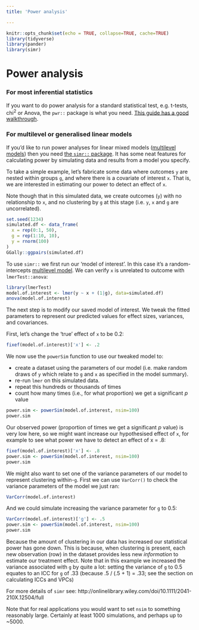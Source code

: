 ```yaml
---
title: 'Power analysis'

---
```



```r
knitr::opts_chunk$set(echo = TRUE, collapse=TRUE, cache=TRUE)
library(tidyverse)
library(pander)
library(simr)
```


# Power analysis {#power-analysis}


### For most inferential statistics {-}

If you want to do power analysis for a standard statistical test, e.g. t-tests, chi^2^ or Anova, the `pwr::` package is what you need. [This guide has a good walkthrough](http://www.statmethods.net/stats/power.html).



### For multilevel or generalised linear models {-}

If you'd like to run power analyses for linear mixed models ([multilevel models](#multilevel-models)) then you need [the `simr::` package](http://onlinelibrary.wiley.com/doi/10.1111/2041-210X.12504/full). It has some neat features for calculating power by simulating data and results from a model you specify.

To take a simple example, let's fabricate some data where outcomes `y` are nested within groups `g`, and where there is a covariate of interest `x`. That is, we are interested in estimating our power to detect an effect of `x`. 

Note though that in this simulated data, we create outcomes (`y`) with no relationship to `x`, and no clustering by `g` at this stage (i.e. `y`, `x` and `g` are uncorrelated).

```r
set.seed(1234)
simulated.df <- data_frame(
  x = rep(0:1, 50),
  g = rep(1:10, 10),
  y = rnorm(100)
)
GGally::ggpairs(simulated.df)
```



To use `simr::` we first run our 'model of interest'. In this case it's a random-intercepts [multilevel model](#multilevel-models). We can verify `x` is unrelated to outcome with `lmerTest::anova`:

```r
library(lmerTest)
model.of.interest <- lmer(y ~ x + (1|g), data=simulated.df)
anova(model.of.interest)
```


The next step is to modify our saved model of interest. We tweak the fitted parameters to represent our predicted values for effect sizes, variances, and covariances.

First, let's change the 'true' effect of `x` to be 0.2:

```r
fixef(model.of.interest)['x'] <- .2
```

We now use the `powerSim` function to use our tweaked model to:

- create a dataset using the parameters of our model (i.e. make random draws of `y` which relate to `g` and `x` as specified in the model summary).
- re-run `lmer` on this simulated data.
- repeat this hundreds or thousands of times
- count how many times (i.e., for what proportion) we get a significant *p* value

```r
power.sim <- powerSim(model.of.interest, nsim=100)
power.sim
```

Our observed power (proportion of times we get a significant *p* value) is very low here, so we might want increase our hypothesised effect of `x`, for example to see what power we have to detect an effect of x = .8:

```r
fixef(model.of.interest)['x'] <- .8
power.sim <- powerSim(model.of.interest, nsim=100)
power.sim
```


We might also want to set one of the variance parameters of our model to represent clustering within-`g`. First we can use `VarCorr()` to check the variance parameters of the model we just ran:

```r
VarCorr(model.of.interest)
```

And we could simulate increasing the variance parameter for `g` to 0.5:

```r
VarCorr(model.of.interest)['g'] <- .5
power.sim <- powerSim(model.of.interest, nsim=100)
power.sim
```

Because the amount of clustering in our data has increased our statistical power has gone down. This is because, when clustering is present, each new observation (row) in the dataset provides less new *information* to estimate our treatment effect. Note that in this example we increased the variance associated with `g` by quite a lot: setting the variance of `g` to 0.5 equates to an ICC for `g` of .33 (because .5 / (.5 + 1) = .33; see the section on [calculating ICCs and VPCs]{#icc-and-vpc})

For more details of `simr` see: http://onlinelibrary.wiley.com/doi/10.1111/2041-210X.12504/full

[Note that for real applications you would want to set `nsim` to something reasonably large. Certainly at least 1000 simulations, and perhaps up to ~5000.]{.admonition}



